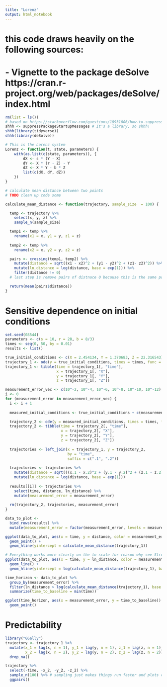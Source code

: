 ```yaml
---
title: "Lorenz"
output: html_notebook
---
```


# this code draws heavily on the following sources:
# - Vignette to the package deSolve https://cran.r-project.org/web/packages/deSolve/index.html

```r
rm(list = ls())
# based on https://stackoverflow.com/questions/18931006/how-to-suppress-warning-messages-when-loading-a-library
shhh <- suppressPackageStartupMessages # It's a library, so shhh!
shhh(library(tidyverse))
shhh(library(deSolve))
```

```r
# This is the Lorenz system
Lorenz <- function(t, state, parameters) {
    with(as.list(c(state, parameters)), {
        dX <- s * (Y - X)
        dY <- X * (r - Z) - Y
        dZ <- X * Y - b * Z
        list(c(dX, dY, dZ))
    })
}
```

```r
# calculate mean distance between two points
# TODO clean up code some

calculate_mean_distance <- function(trajectory, sample_size  = 100) {

  temp <- trajectory %>%
    select(x, y, z) %>%
    sample_n(sample_size)

  temp1 <- temp %>%
    rename(x1 = x, y1 = y, z1 = z)
  
  temp2 <- temp %>%
    rename(x2 = x, y2 = y, z2 = z)

  pairs <- crossing(temp1, temp2) %>%
    mutate(distance = sqrt((x1 - x2)^2 + (y1 - y2)^2 + (z1- z2)^2)) %>%
    mutate(ln_distance = log(distance, base = exp(1))) %>%
    filter(distance != 0) 
  # last step is remove pairs of distnace 0 because this is the same point being compared to itself (see how crossing() works)

  return(mean(pairs$distance))
}
```


# Sensitive dependence on initial conditions

```r
set.seed(08544)
parameters <- c(s = 10, r = 28, b = 8/3)
times <- seq(0, 50, by = 0.01)
results <- list()

true_initial_conditions <- c(X = 2.454134, Y = 1.370683, Z = 22.316543)
trajectory_1 <- ode(y = true_initial_conditions, times = times, func = Lorenz, parms = parameters)
trajectory_1 <- tibble(time = trajectory_1[, "time"], 
                       x = trajectory_1[, "X"],
                       y = trajectory_1[, "Y"], 
                       z = trajectory_1[, "Z"])

measurement_error_vec <- c(10^-2, 10^-4, 10^-6, 10^-8, 10^-10, 10^-12)
i <- 0 
for (measurement_error in measurement_error_vec) {
  i <- i + 1
  
  measured_initial_conditions <- true_initial_conditions + c(measurement_error, 0, 0)

  trajectory_2 <- ode(y = measured_initial_conditions, times = times, func = Lorenz, parms = parameters)
  trajectory_2 <- tibble(time = trajectory_2[, "time"], 
                         x = trajectory_2[, "X"],
                         y = trajectory_2[, "Y"], 
                         z = trajectory_2[, "Z"])
  
  trajectories <- left_join(x = trajectory_1, y = trajectory_2, 
                            by = "time", 
                            suffix = c(".1", ".2"))
  
  trajectories <- trajectories %>%
    mutate(distance = sqrt(((x.1 - x.2)^2 + (y.1 - y.2)^2 + (z.1 - z.2)^2))) %>%
    mutate(ln_distance = log(distance, base = exp(1)))
  
  results[[i]] <- trajectories %>%
    select(time, distance, ln_distance) %>%
    mutate(measurement_error = measurement_error)
  
  rm(trajectory_2, trajectories, measurement_error)
} 

data_to_plot <- 
  bind_rows(results) %>%
  mutate(measurement_error = factor(measurement_error, levels = measurement_error_vec)) 

ggplot(data_to_plot, aes(x = time, y = distance, color = measurement_error)) + 
  geom_point() +
  geom_hline(yintercept = calculate_mean_distance(trajectory_1))

# Everything works more clearly on the ln scale for reason why see Strogatz (1994) Sec 9.3
ggplot(data_to_plot, aes(x = time, y = ln_distance, color = measurement_error)) +
  geom_line() + 
  geom_hline(yintercept = log(calculate_mean_distance(trajectory_1), base = exp(1)))
```

```r
time_horizon <- data_to_plot %>%
  group_by(measurement_error) %>%
  filter(ln_distance > log(calculate_mean_distance(trajectory_1), base = exp(1))) %>%
  summarize(time_to_baseline = min(time)) 

ggplot(time_horizon, aes(x = measurement_error, y = time_to_baseline)) +
  geom_point()
```


# Predictability

```r

library("GGally")
trajectory <- trajectory_1 %>%
  mutate(x_1 = lag(x, n = 1), y_1 = lag(y, n = 1), z_1 = lag(z, n = 1), 
         x_2 = lag(x, n = 2), y_2 = lag(y, n = 2), z_2 = lag(z, n = 2)) %>%
  drop_na()

trajectory %>%
  select(-time, -x_2, -y_2, -z_2) %>%
  sample_n(100) %>% # sampling just makes things run faster and plots clearer
  ggpairs()

```
